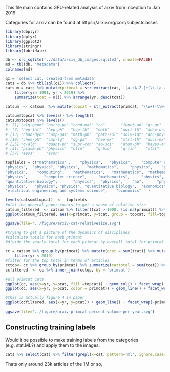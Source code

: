This file main contains GPU-related analysis of arxiv from inception to Jan 2019

Categories for arxiv can be found at https://arxiv.org/corr/subjectclasses


```r

library(dbplyr)
library(dplyr)
library(ggplot2)
library(stringr)
library(lubridate)

db <- src_sqlite('../data/arxiv_db_images.sqlite3', create=FALSE)
md = tbl(db, "metadata")
colnames(md)
```

```r
q1 = 'select cat, created from metadata'
cats = db %>% tbl(sql(q1)) %>% collect()
catsum = cats %>% mutate(primcat = str_extract(cat, '[a-zA-Z-]+(\\.[a-zA-Z-]+)?'), yr = year(created)) %>%  group_by(yr, primcat) %>% 
    filter(yr> 1991, yr < 2019) %>%
    summarize(tcat = n()) %>% arrange(yr, desc(tcat))

catsum  <- catsum  %>% mutate(topcat = str_extract(primcat, '\\w+(-\\w+)?')) %>% mutate(topcat = factor(topcat))

catsum$topcat %>% levels() %>% length()
catsum$topcat %>% levels()
#  [1] "alg-geom" "astro-ph" "cond-mat" "cs"       "funct-an" "gr-qc"   
#  [7] "hep-lat"  "hep-ph"   "hep-th"   "math"     "nucl-th"  "adap-org"
# [13] "chao-dyn" "comp-gas" "math-ph"  "patt-sol" "solv-int" "acc-phys"
# [19] "chem-ph"  "cmp-lg"   "dg-ga"    "hep-ex"   "mtrl-th"  "nucl-ex" 
# [25] "q-alg"    "quant-ph" "supr-con" "ao-sci"   "atom-ph"  "bayes-an"
# [31] "plasm-ph" "physics"  "nlin"     "q-bio"    "q-fin"    "stat"    
# [37] "eess"     "econ"    

topfields = c("mathematics" ,    "physics",   "physics",    "computer science",      "mathematics",   "physics",  
"physics",  "physics", "physics",   "mathematics",     "physics",    "physics", 
"physics",    "computing",    "mathematics",   "mathematics",  "mathematics",   "physics",
"physics",       "computer science",     "mathematics",     "physics", "physics",  "physics",  
"quantitative biology",       "physics",  "physics",    "ao",      "physics",    "statistics",  
"physics",   "physics", "physics", "quantitative biology",  "economics", "statistics",  
"electrical engineering and systems science",    "economics"   )

levels(catsum$topcat)  <-  topfields
#plot the general paper counts to get a sense of relative size
catsum_filtered  <- catsum %>% filter(tcat > 1000, !is.na(primcat)) %>% group_by(topcat) %>% arrange(primcat) %>% mutate(primcat = factor(primcat)) 
ggplot(catsum_filtered, aes(x=primcat, y=tcat, group = topcat, fill=topcat)) + geom_col() + coord_flip() +  theme( legend.text = element_text(size=15), legend.position= c(0.85, 0.95),  axis.text =  element_text(size=14), title = element_text(size = 16)) + ggtitle('Relative size of arxiv categories', subtitle = 'Categories with count <1000 articles not shown') + labs(fill='Primary discipline', x = 'Category',  y = 'Articles') + scale_x_discrete(limits = rev(levels(catsum$primcat)))

ggsave(file='../figure/arxiv-cat-relativesize.svg')

#trying to get a picture of the dynamics of disciplines
#calculate totals for each primcat
#divide the yearly-total for each primcat by overall total for primcat

cc = catsum %>% group_by(primcat) %>% mutate(ocat = sum(tcat)) %>% mutate(pcat = tcat/ocat*100) %>%
    filter(yr < 2019)
#filter for the top total in terms of articles
cctop<- cc %>% group_by(primcat) %>% summarize(cattotal = sum(tcat)) %>% top_n(60)
ccfiltered  <- cc %>% inner_join(cctop, by = 'primcat') 

#all primcat cats
ggplot(cc, aes(x=yr, y=pcat, fill =topcat)) + geom_col() + facet_wrap(~primcat) +  theme(legend.position = "none") + ggtitle('All primary categories 1991-2018',  '% of publications in a given category appearing each year') + xlab('Year') + ylab('% of overall volume')
ggplot(cc, aes(x=yr, y=pcat, color = primcat)) + geom_line() + facet_wrap(~primcat) +  theme(legend.position = "none") + ggtitle('All primary categories 1991-2018',  '% of publications in a given category appearing each year') + xlab('Year') + ylab('% of overall volume')

#this is actually figure 4 in paper
ggplot(ccfiltered, aes(x=yr, y=pcat)) + geom_line() + facet_wrap(~primcat) +  theme(legend.position = "none", axis.title= element_text(size=14), strip.text = element_text(size=14)) + ggtitle('All primary categories 1991-2018',  '% of articles in a given category appearing each year') + xlab('Year') + ylab('% of overall volume')

ggsave(file='../figure/arxiv-primcat-percent-volume-per-year.svg')
```

## Constructing training labels

Would it be possible to make training labels from the categories (e.g. stat.ML?) and apply them to the images.

```r

cats %>% select(cat) %>% filter(grepl(x=cat, pattern='ml', ignore.case=TRUE)) %>% summarise(total_ml = n(), tot= 1.2e6, ratio = total_ml/tot*100)

```

Thats only around 23k articles of the 1M or so, 
